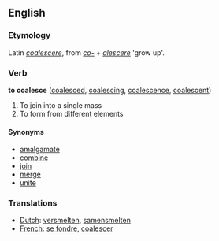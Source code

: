 ==English==

===Etymology===
Latin ''[[coalescere]]'', from ''[[co-]]'' + ''[[alescere]]'' 'grow up'.
===Verb===

'''to coalesce''' ([[coalesced]], [[coalescing]], [[coalescence]], [[coalescent]])

#To join into a single mass
#To form from different elements

====Synonyms====
*[[amalgamate]]
*[[combine]]
*[[join]]
*[[merge]]
*[[unite]]

===Translations===
*[[Dutch]]: [[versmelten]], [[samensmelten]]
*[[French]]: [[se fondre]], [[coalescer]]